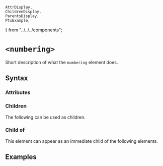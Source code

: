     AttrDisplay,
    ChildrenDisplay,
    ParentsDisplay,
    PtxExample,
} from "../../../components";

# `<numbering>`

Short description of what the `numbering` element does.

## Syntax

### Attributes

<AttrDisplay name="numbering" />

### Children

The following can be used as children.

<ChildrenDisplay name="numbering" />

### Child of

This element can appear as an immediate child of the following elements.

<ParentsDisplay name="numbering" />

## Examples

    